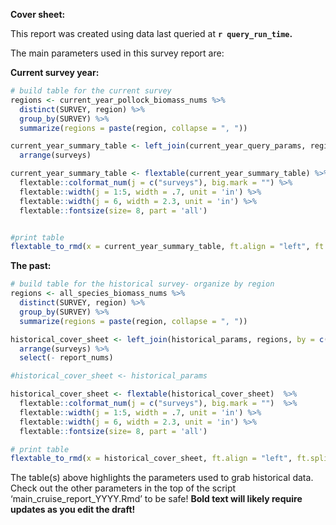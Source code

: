 **Cover sheet:**

This report was created using data last queried at **`r query_run_time`.**

The main parameters used in this survey report are:



**Current survey year:**
```r

# build table for the current survey
regions <- current_year_pollock_biomass_nums %>%
  distinct(SURVEY, region) %>%
  group_by(SURVEY) %>%
  summarize(regions = paste(region, collapse = ", "))

current_year_summary_table <- left_join(current_year_query_params, regions, by = c('surveys' = 'SURVEY')) %>%
  arrange(surveys)

current_year_summary_table <- flextable(current_year_summary_table) %>%
  flextable::colformat_num(j = c("surveys"), big.mark = "") %>%
  flextable::width(j = 1:5, width = .7, unit = 'in') %>%
  flextable::width(j = 6, width = 2.3, unit = 'in') %>%
  flextable::fontsize(size= 8, part = 'all')


#print table
flextable_to_rmd(x = current_year_summary_table, ft.align = "left", ft.split = FALSE, ft.keepnext = FALSE, print = TRUE)

```

**The past:**

```r

# build table for the historical survey- organize by region
regions <- all_species_biomass_nums %>%
  distinct(SURVEY, region) %>%
  group_by(SURVEY) %>%
  summarize(regions = paste(region, collapse = ", "))

historical_cover_sheet <- left_join(historical_params, regions, by = c('surveys' = 'SURVEY')) %>%
  arrange(surveys) %>%
  select(- report_nums)

#historical_cover_sheet <- historical_params

historical_cover_sheet <- flextable(historical_cover_sheet)  %>%
  flextable::colformat_num(j = c("surveys"), big.mark = "")  %>%
  flextable::width(j = 1:5, width = .7, unit = 'in') %>%
  flextable::width(j = 6, width = 2.3, unit = 'in') %>%
  flextable::fontsize(size= 8, part = 'all')

# print table
flextable_to_rmd(x = historical_cover_sheet, ft.align = "left", ft.split = TRUE, ft.keepnext = FALSE, print = TRUE)

```

The table(s) above highlights the parameters used to grab historical data. Check out the other parameters in the top of the script 'main_cruise_report_YYYY.Rmd' to be safe!  **Bold text will likely require updates as you edit the draft!**

\pagebreak